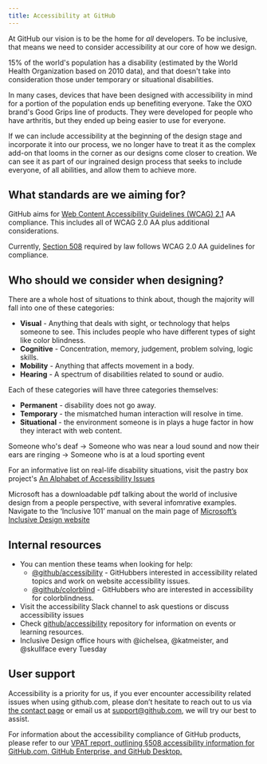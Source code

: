```yaml
---
title: Accessibility at GitHub
---
```


At GitHub our vision is to be the home for *all* developers. To be inclusive, that means we need to consider accessibility at our core of how we design. 

15% of the world's population has a disability (estimated by the World Health Organization based on 2010 data), and that doesn't take into consideration those under temporary or situational disabilities. 

In many cases, devices that have been designed with accessibility in mind for a portion of the population ends up benefiting everyone. Take the OXO brand's Good Grips line of products. They were developed for people who have arthritis, but they ended up being easier to use for everyone.

If we can include accessibility at the beginning of the design stage and incorporate it into our process, we no longer have to treat it as the  complex add-on that looms in the corner as our designs come closer to creation. We can see it as part of our ingrained design process that seeks to include everyone, of all abilities, and allow them to achieve more.

## What standards are we aiming for? 
GitHub aims for [Web Content Accessibility Guidelines (WCAG) 2.1](https://www.w3.org/TR/WCAG21/) AA compliance. This includes all of WCAG 2.0 AA plus additional considerations. 

Currently, [Section 508](https://www.access-board.gov/guidelines-and-standards/communications-and-it/about-the-ict-refresh/overview-of-the-final-rule) required by law follows WCAG 2.0 AA guidelines for compliance. 

## Who should we consider when designing? 
There are a whole host of situations to think about, though the majority will fall into one of these categories: 
- **Visual** - Anything that deals with sight, or technology that helps someone to see. This includes people who have different types of sight like color blindness.
- **Cognitive** - Concentration, memory, judgement, problem solving, logic skills. 
- **Mobility** - Anything that affects movement in a body. 
- **Hearing** - A spectrum of disabilities related to sound or audio.

Each of these categories will have three categories themselves:
- **Permanent** - disability does not go away.
- **Temporary** - the mismatched human interaction will resolve in time.
- **Situational** - the environment someone is in plays a huge factor in how they interact with web content. 

Someone who's deaf -> Someone who was near a loud sound and now their ears are ringing -> Someone who is at a loud sporting event

For an informative list on real-life disability situations, visit the pastry box project's [An Alphabet of Accessibility Issues](https://the-pastry-box-project.net/anne-gibson/2014-july-31)

Microsoft has a downloadable pdf talking about the world of inclusive design from a people perspective, with several infomrative examples. Navigate to the ‘Inclusive 101’ manual on the main page of [Microsoft’s Inclusive Design website](https://www.microsoft.com/design/inclusive/)

## Internal resources
- You can mention these teams when looking for help:
	- [@github/accessibility](https://github.com/orgs/github/teams/accessibility) - GitHubbers interested in accessibility related topics and work on website accessibility issues. 
	- [@github/colorblind](https://github.com/orgs/github/teams/colorblind) - GitHubbers who are interested in accessibility for colorblindness.
- Visit the accessibility Slack channel to ask questions or discuss accessibility issues
- Check [github/accessibility](https://github.com/github/accessibility) repository for information on events or learning resources. 
- Inclusive Design office hours with @ichelsea, @katmeister, and @skullface every Tuesday

## User support
Accessibility is a priority for us, if you ever encounter accessibility related issues when using github.com, please don’t hesitate to reach out to us via [the contact page](https://support.github.com/contact) or email us at [support@github.com](support@github.com), we will try our best to assist.

For information about the accessibility compliance of GitHub products, please refer to our [VPAT report, outlining §508 accessibility information for GitHub.com, GitHub Enterprise, and GitHub Desktop.](https://government.github.com/accessibility/)
